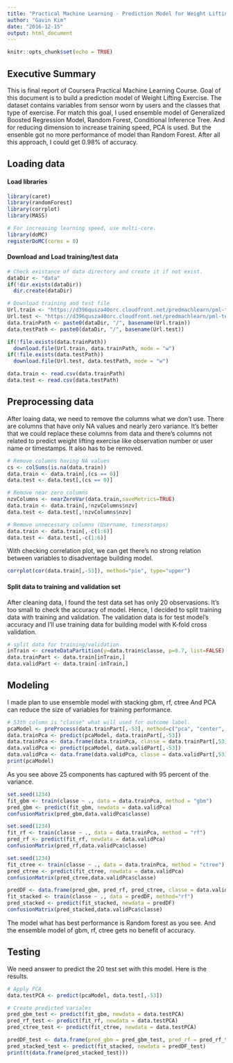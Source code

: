 ```yaml
---
title: "Practical Machine Learning - Prediction Model for Weight Lifting Exercise Dataset"
author: "Gavin Kim"
date: "2016-12-15"
output: html_document
---
```


```r
knitr::opts_chunk$set(echo = TRUE)
```

## Executive Summary
This is final report of Coursera Practical Machine Learning Course. Goal of this document is to build a prediction model of Weight Lifting Exercise. The dataset contains variables from sensor worn by users and the classes that type of exercise.
For match this goal, I used ensemble model of Generalized Boosted Regression Model, Random Forest, Conditional Inference Tree. And for reducing dimension to increase training speed, PCA is used. But the ensenble got no more performance of model than Random Forest. After all this approach, I could get 0.98% of accuracy.

## Loading data

#### Load libraries

```r
library(caret)
library(randomForest)
library(corrplot)
library(MASS)

# For increasing learning speed, use multi-core.
library(doMC)
registerDoMC(cores = 8)
```

#### Download and Load training/test data

```r
# Check existance of data directory and create it if not exist.
dataDir <- "data"
if(!dir.exists(dataDir))
  dir.create(dataDir)

# Download training and test file 
Url.train <- "https://d396qusza40orc.cloudfront.net/predmachlearn/pml-training.csv"
Url.test <- "https://d396qusza40orc.cloudfront.net/predmachlearn/pml-testing.csv"
data.trainPath <- paste0(dataDir, "/", basename(Url.train))
data.testPath <- paste0(dataDir, "/", basename(Url.test))

if(!file.exists(data.trainPath))
  download.file(Url.train, data.trainPath, mode = "w")
if(!file.exists(data.testPath))
  download.file(Url.test, data.testPath, mode = "w")

data.train <- read.csv(data.trainPath)
data.test <- read.csv(data.testPath)
```

## Preprocessing data

After loaing data, we need to remove the columns what we don't use. There are columns that have only NA values and nearly zero variance. It's better that we could replace these columns from data and there's columns not related to predict weight lifting exercise like observation number or user name or timestamps. It also has to be removed.

```r
# Remove columns having NA values
cs <- colSums(is.na(data.train))
data.train <- data.train[,(cs == 0)]
data.test <- data.test[,(cs == 0)]

# Remove near zero columns
nzvColumns <- nearZeroVar(data.train,saveMetrics=TRUE)
data.train <- data.train[,!nzvColumns$nzv]
data.test <- data.test[,!nzvColumns$nzv]

# Remove unnecessary columns (Username, timesstamps)
data.train <- data.train[,-c(1:6)]
data.test <- data.test[,-c(1:6)]
```

With checking correlation plot, we can get there's no strong relation between variables to disadventage building model.

```r
corrplot(cor(data.train[,-53]), method="pie", type="upper")
```

#### Split data to training and validation set

After cleaning data, I found the test data set has only 20 observasions. It's too small to check the accuracy of model.
Hence, I decided to split training data with training and validation. The validation data is for test model's accuracy and I'll use training data for building model with K-fold cross validation.

```r
# split data for training/validation
inTrain <- createDataPartition(y=data.train$classe, p=0.7, list=FALSE)
data.trainPart <- data.train[inTrain,]
data.validPart <- data.train[-inTrain,]
```

## Modeling

I made plan to use ensemble model with stacking gbm, rf, ctree And PCA can reduce the size of variables for training performance.

```r
# 53th column is "classe" what will used for outcome label.
pcaModel <- preProcess(data.trainPart[,-53], method=c("pca", "center", "scale"), thresh = 0.95)
data.trainPca <- predict(pcaModel, data.trainPart[,-53])
data.trainPca <- data.frame(data.trainPca, classe = data.trainPart[,53])
data.validPca <- predict(pcaModel, data.validPart[,-53])
data.validPca <- data.frame(data.validPca, classe = data.validPart[,53])
print(pcaModel)
```

As you see above 25 components has captured with 95 percent of the variance.


```r
set.seed(1234)
fit_gbm <- train(classe ~ ., data = data.trainPca, method = "gbm")
pred_gbm <- predict(fit_gbm, newdata = data.validPca)
confusionMatrix(pred_gbm,data.validPca$classe)
```

```r
set.seed(1234)
fit_rf <- train(classe ~ ., data = data.trainPca, method = "rf")
pred_rf <- predict(fit_rf, newdata = data.validPca)
confusionMatrix(pred_rf,data.validPca$classe)
```

```r
set.seed(1234)
fit_ctree <- train(classe ~ ., data = data.trainPca, method = "ctree")
pred_ctree <- predict(fit_ctree, newdata = data.validPca)
confusionMatrix(pred_ctree,data.validPca$classe)
```

```r
predDF <- data.frame(pred_gbm, pred_rf, pred_ctree, classe = data.validPca$classe)
fit_stacked <- train(classe ~ ., data = predDF, method="rf")
pred_stacked <- predict(fit_stacked, newdata = predDF)
confusionMatrix(pred_stacked,data.validPca$classe)
```

The model what has best performance is Random forest as you see. And the ensemble model of gbm, rf, ctree gets no benefit of accuracy.


## Testing

We need answer to predict the 20 test set with this model.
Here is the results.

```r
# Apply PCA
data.testPCA <- predict(pcaModel, data.test[,-53])

# Create predicted variales
pred_gbm_test <- predict(fit_gbm, newdata = data.testPCA)
pred_rf_test <- predict(fit_rf, newdata = data.testPCA)
pred_ctree_test <- predict(fit_ctree, newdata = data.testPCA)

predDF_test <- data.frame(pred_gbm = pred_gbm_test, pred_rf = pred_rf_test, pred_ctree = pred_ctree_test)
pred_stacked_test <- predict(fit_stacked, newdata = predDF_test)
print(t(data.frame(pred_stacked_test)))

```

